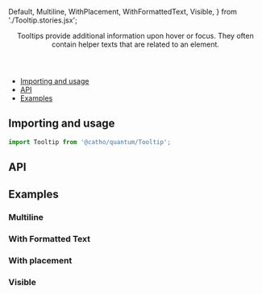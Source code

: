 
  Default,
  Multiline,
  WithPlacement,
  WithFormattedText,
  Visible,
} from './Tooltip.stories.jsx';


<Meta
  title="Tooltip"
  component={Tooltip}
/>

<Header title="Tooltip">
  Tooltips provide additional information upon hover or focus. They often
  contain helper texts that are related to an element.
</Header>

- [Importing and usage](#importing)
- [API](#api)
- [Examples](#examples)

## <a id="importing"></a>Importing and usage

```js
import Tooltip from '@catho/quantum/Tooltip';
```

<Canvas>
  <Story of={Default} />
</Canvas>

## <a id="api"></a>API

<ArgsTable of={Tooltip} />

## <a id="examples"></a>Examples

### Multiline

<Canvas>
  <Story of={Multiline} />
</Canvas>

### With Formatted Text

<Canvas>
  <Story of={WithFormattedText} />
</Canvas>

### With placement

<Canvas>
  <Story of={WithPlacement} />
</Canvas>

### Visible

<Canvas>
  <Story of={Visible} />
</Canvas>

<EvaluationForm componentName="Tooltip" />
